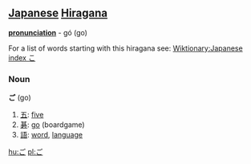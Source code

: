 == [[Japanese]] [[Hiragana]] ==
'''[[pronunciation]]''' - gó (go)

For a list of words starting with this hiragana see: [[Wiktionary:Japanese index こ]]

===Noun===
'''ご''' (go)

#[[五]]: [[five]]
#[[碁]]: [[go]] (boardgame)
#[[語]]: [[word]], [[language]]

[[hu:ご]]
[[pl:ご]]